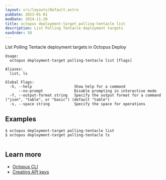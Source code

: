 ```yaml
---
layout: src/layouts/Default.astro
pubDate: 2023-01-01
modDate: 2024-11-20
title: octopus deployment-target polling-tentacle list
description: List Polling Tentacle deployment targets
navOrder: 58
---
```


List Polling Tentacle deployment targets in Octopus Deploy

```
Usage:
  octopus deployment-target polling-tentacle list [flags]

Aliases:
  list, ls

Global Flags:
  -h, --help                   Show help for a command
      --no-prompt              Disable prompting in interactive mode
  -f, --output-format string   Specify the output format for a command ("json", "table", or "basic") (default "table")
  -s, --space string           Specify the space for operations

```

## Examples

<SamplesInstance />

```
$ octopus deployment-target polling-tentacle list
$ octopus deployment-target polling-tentacle ls


```

## Learn more

- [Octopus CLI](/docs/octopus-rest-api/cli)
- [Creating API keys](/docs/octopus-rest-api/how-to-create-an-api-key)
